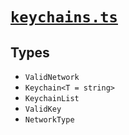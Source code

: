 # [`keychains.ts`](https://github.com/HausDAO/daohaus-monorepo/blob/develop/libs/common-utilities/src/types/keychains.ts)

## Types

- `ValidNetwork`
- `Keychain<T = string>`
- `KeychainList`
- `ValidKey`
- `NetworkType`
